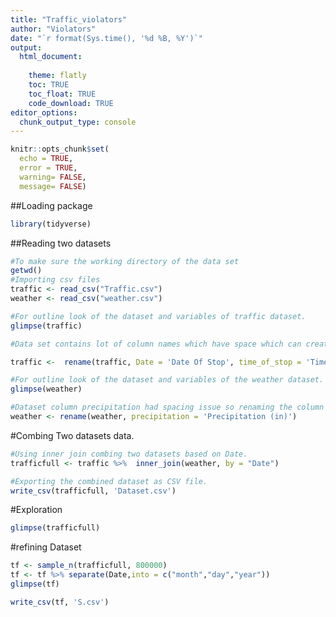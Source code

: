 ```yaml
---
title: "Traffic_violators"
author: "Violators"
date: "`r format(Sys.time(), '%d %B, %Y')`" 
output: 
  html_document:
    
    theme: flatly
    toc: TRUE
    toc_float: TRUE
    code_download: TRUE
editor_options: 
  chunk_output_type: console
---
```


```r
knitr::opts_chunk$set(
  echo = TRUE,
  error = TRUE,
  warning= FALSE,
  message= FALSE)
```

##Loading package
```r
library(tidyverse)
```


##Reading two datasets
```r
#To make sure the working directory of the data set
getwd()
#Importing csv files
traffic <- read_csv("Traffic.csv")
weather <- read_csv("weather.csv")
```

```r
#For outline look of the dataset and variables of traffic dataset.
glimpse(traffic)

#Data set contains lot of column names which have space which can create complexity in manipulation and visualization so renaming the data set traffic columns using rename function as part of data preparation

traffic <-  rename(traffic, Date = 'Date Of Stop', time_of_stop = 'Time Of Stop', personal_injury = 'Personal Injury', property_damage = 'Property Damage', commercial_license = 'Commercial License', Commercial_Vehicle = 'Commercial Vehicle', Work_Zone ='Work Zone', Search_Conducted = 'Search Conducted', Search_Disposition = 'Search Disposition', Search_Outcome = 'Search Outcome', Search_Reason = 'Search Reason', Search_Reason_Stop = 'Search Reason For Stop', Search_Type ='Search Type', Search_Arrest_r = 'Search Arrest Reason', Violation_Type ='Violation Type', Contributed_Accident='Contributed To Accident', Driver_City = 'Driver City', Driver_State = 'Driver State', DL_State = 'DL State', Arrest_Type = 'Arrest Type')

#For outline look of the dataset and variables of the weather dataset.
glimpse(weather)

#Dataset column precipitation had spacing issue so renaming the column using rename function as part of data preparation.
weather <- rename(weather, precipitation = 'Precipitation (in)')
```

#Combing Two datasets data.
```r
#Using inner join combing two datasets based on Date. 
trafficfull <- traffic %>%  inner_join(weather, by = "Date")

#Exporting the combined dataset as CSV file.
write_csv(trafficfull, 'Dataset.csv')
```


#Exploration 
```r
glimpse(trafficfull)
```

#refining Dataset
```r

tf <- sample_n(trafficfull, 800000)
tf <- tf %>% separate(Date,into = c("month","day","year"))
glimpse(tf)

write_csv(tf, 'S.csv')
```


